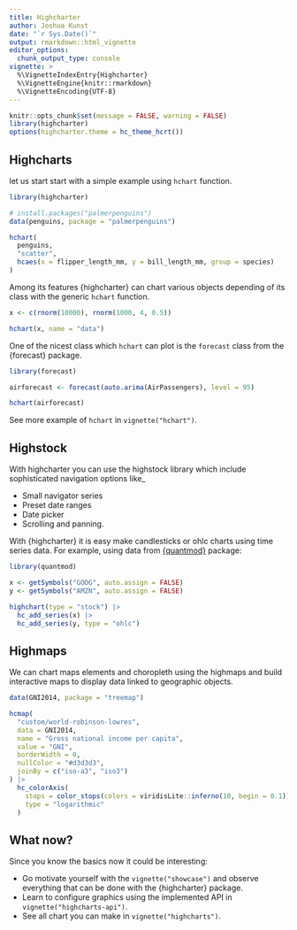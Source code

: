 ```yaml
---
title: Highcharter
author: Joshua Kunst
date: "`r Sys.Date()`"
output: rmarkdown::html_vignette
editor_options: 
  chunk_output_type: console
vignette: >
  %\VignetteIndexEntry{Highcharter}
  %\VignetteEngine{knitr::rmarkdown}
  %\VignetteEncoding{UTF-8}    
---
```


<script>
  $(document).ready(function(){ 
    el = $(".page-header > h1")
    icon = "rocket"
    text = el.text()
    text_new = "<span class=\"fa fa-" + icon  + "\"></span> " + text
    el.html(text_new) 
  }) ;
</script>

```r
knitr::opts_chunk$set(message = FALSE, warning = FALSE)
library(highcharter)
options(highcharter.theme = hc_theme_hcrt())
```

## <span class="fa fa-bar-chart"></span> Highcharts

let us start start with a simple example using `hchart` function.

```r
library(highcharter)

# install.packages("palmerpenguins")
data(penguins, package = "palmerpenguins") 

hchart(
  penguins,
  "scatter",
  hcaes(x = flipper_length_mm, y = bill_length_mm, group = species)
)
```

Among its features {highcharter} can chart various objects depending of
its class with the generic `hchart` function.

```r
x <- c(rnorm(10000), rnorm(1000, 4, 0.5))

hchart(x, name = "data") 
```

One of the nicest class which `hchart` can plot is the `forecast`
class from the {forecast} package.


```r
library(forecast)

airforecast <- forecast(auto.arima(AirPassengers), level = 95)

hchart(airforecast)
```

See more example of `hchart` in `vignette("hchart")`.

## <span class="fa fa-line-chart"></span> Highstock

With highcharter you can use the highstock library which 
include sophisticated navigation options like_

- Small navigator series
- Preset date ranges
- Date picker
- Scrolling and panning.

With {highcharter} it is easy make candlesticks or ohlc charts using
time series data. For example, using data from 
[{quantmod}](http://www.quantmod.com/) package:

```r
library(quantmod)

x <- getSymbols("GOOG", auto.assign = FALSE)
y <- getSymbols("AMZN", auto.assign = FALSE)

highchart(type = "stock") |> 
  hc_add_series(x) |> 
  hc_add_series(y, type = "ohlc")
```

## <span class="fa fa-map-o"></span> Highmaps

We can chart maps elements and choropleth using the highmaps and 
build interactive maps to display data linked to geographic objects. 

```r
data(GNI2014, package = "treemap")

hcmap(
  "custom/world-robinson-lowres",
  data = GNI2014,
  name = "Gross national income per capita",
  value = "GNI",
  borderWidth = 0,
  nullColor = "#d3d3d3",
  joinBy = c("iso-a3", "iso3")
) |>
  hc_colorAxis(
    stops = color_stops(colors = viridisLite::inferno(10, begin = 0.1)),
    type = "logarithmic"
  ) 
```

## What now?

Since you know the basics now it could be interesting:

- Go motivate yourself with the `vignette("showcase")` and observe everything that can be 
done with the {highcharter} package.
- Learn to configure graphics using the implemented API in `vignette("highcharts-api")`.
- See all chart you can make in `vignette("highcharts")`.

